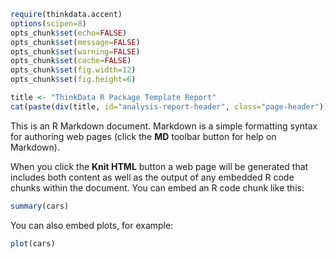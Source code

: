 ```r
require(thinkdata.accent)
options(scipen=8)
opts_chunk$set(echo=FALSE)
opts_chunk$set(message=FALSE)
opts_chunk$set(warning=FALSE)
opts_chunk$set(cache=FALSE)
opts_chunk$set(fig.width=12)
opts_chunk$set(fig.height=6)
```


```r
title <- "ThinkData R Package Template Report"
cat(paste(div(title, id="analysis-report-header", class="page-header")))
```

This is an R Markdown document. Markdown is a simple formatting syntax for authoring web pages (click the **MD** toolbar button for help on Markdown).

When you click the **Knit HTML** button a web page will be generated that includes both content as well as the output of any embedded R code chunks within the document. You can embed an R code chunk like this:

```r
summary(cars)
```

You can also embed plots, for example:

```r
plot(cars)
```

